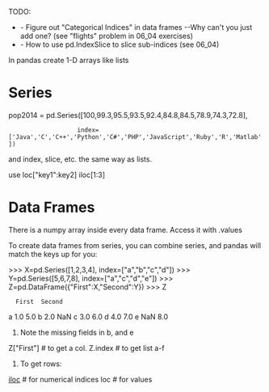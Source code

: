 TODO:
* - Figure out "Categorical Indices" in data frames --Why can't you just add one? (see "flights" problem in 06_04 exercises)
* - How to use pd.IndexSlice to slice sub-indices (see 06_04)


In pandas create 1-D arrays like lists

= Series =
pop2014 = pd.Series([100,99.3,95.5,93.5,92.4,84.8,84.5,78.9,74.3,72.8],
                    index=['Java','C','C++','Python','C#','PHP','JavaScript','Ruby','R','Matlab'])
and index, slice, etc. the same way as lists.

use loc["key1":key2]
iloc[1:3]

= Data Frames =
There is a numpy array inside every data frame. Access it with .values

To create data frames from series, you can combine series, and pandas will match the keys up for you:

>>> X=pd.Series([1,2,3,4], index=["a","b","c","d"])
>>> Y=pd.Series([5,6,7,8], index=["a","c","d","e"])
>>> Z=pd.DataFrame({"First":X,"Second":Y})
>>> Z
   First  Second
a    1.0     5.0
b    2.0     NaN
c    3.0     6.0
d    4.0     7.0
e    NaN     8.0
# Note the missing fields in b, and e
Z["First"] # to get a col.
Z.index    # to get list a-f
# To get rows:
[[iloc]] # for numerical indices
loc  # for values

